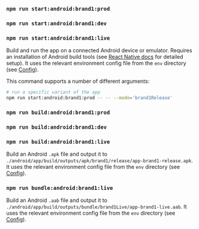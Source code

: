### `npm run start:android:brand1:prod`

### `npm run start:android:brand1:dev`

### `npm run start:android:brand1:live`

Build and run the app on a connected Android device or emulator. Requires an
installation of Android build tools (see
[React Native docs](https://reactnative.dev/docs/getting-started) for detailed
setup). It uses the relevant environment config file from the `env` directory
(see [Config](configuration#configuration-environment-files)).

This command supports a number of different arguments:

```sh
# run a specific variant of the app
npm run start:android:brand1:prod -- -- --mode='brand1Release'
```

### `npm run build:android:brand1:prod`

### `npm run build:android:brand1:dev`

### `npm run build:android:brand1:live`

Build an Android `.apk` file and output it to
`./android/app/build/outputs/apk/brand1/release/app-brand1-release.apk`. It uses
the relevant environment config file from the `env` directory (see
[Config](configuration#configuration-environment-files)).

### `npm run bundle:android:brand1:live`

Build an Android `.aab` file and output it to
`./android/app/build/outputs/bundle/brand1Live/app-brand1-live.aab`. It uses the
relevant environment config file from the `env` directory (see
[Config](configuration#configuration-environment-files)).
